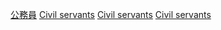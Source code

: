 {{Commons cat|Civil servants by country}}

[[Category:公務員|]]
[[Category:各國職業人物|Civil servants]]
[[Category:按國籍分類|Civil servants]]
[[Category:各國政府官員|Civil servants]]